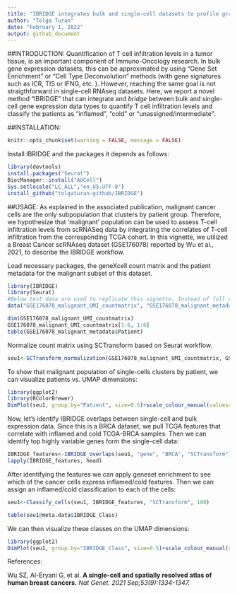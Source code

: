 ```yaml
---
title: "IBRIDGE integrates bulk and single-cell datasets to profile granular heterogeneity of TIME"
author: "Tolga Turan"
date: "February 1, 2022"
output: github_document
---
```


##INTRODUCTION:
Quantification of T cell infiltration levels in a tumor tissue, is an important component of Immuno-Oncology research. In bulk gene expression datasets, this can be approximated by using "Gene Set Enrichment" or "Cell Type Deconvolution" methods (with gene signatures such as ICR, TIS or IFNG, etc. ). However, reaching the same goal is not straigthforward in single-cell RNAseq datasets. Here, we report a novel method "IBRIDGE" that can integrate and *bridge* between bulk and single-cell gene expression data types to quantify T cell infiltration levels and classify the patients as "inflamed", "cold" or "unassigned/intermediate".


##INSTALLATION:
```r
knitr::opts_chunk$set(warning = FALSE, message = FALSE) 
```
Install IBRIDGE and the packages it depends as follows:
``` r
library(devtools)
install.packages("Seurat")
BiocManager::install("AUCell")
Sys.setlocale("LC_ALL","en_US.UTF-8")
install_github("tolgaturan-github/IBRIDGE")
```

##USAGE:
As explained in the associated publication, malignant cancer cells are the only subpopulation that clusters by patient group. Therefore, we hypothesize that 'malignant' population can be used to assess T-cell infiltration levels from scRNASeq data by integrating the correlates of T-cell infiltration from the corresponding TCGA cohort. In this vignette, we utilized a Breast Cancer scRNAseq dataset (GSE176078) reported by Wu et al., 2021, to describe the IBRIDGE workflow.

  
Load necessary packages, the geneXcell count matrix and the patient metadata for the malignant subset of this dataset. 
``` r
library(IBRIDGE)
library(Seurat)
#Below test data are used to replicate this vignette. Instead of full counts only the matrix with top 3000 variable genes are included in the IBRIDGE package (due to GitHub space restrictions, however, both inputs generated identical results).
data("GSE176078_malignant_UMI_countmatrix", "GSE176078_malignant_metadata", package="IBRIDGE")

dim(GSE176078_malignant_UMI_countmatrix)
GSE176078_malignant_UMI_countmatrix[1:6, 1:6]
table(GSE176078_malignant_metadata$Patient)
```

Normalize count matrix using SCTransform based on Seurat workflow.

``` r
seu1<-SCTransform_normalization(GSE176078_malignant_UMI_countmatrix, GSE176078_malignant_metadata$Patient)
```

To show that malignant population of single-cells clusters by patient, we can visualize patients vs. UMAP dimensions:
``` r
library(ggplot2)
library(RColorBrewer)
DimPlot(seu1, group.by="Patient", size=0.5)+scale_colour_manual(values=c(brewer.pal(9, "Set1"), brewer.pal(8, "Dark2"), brewer.pal(5, "Set2")))
```

Now, let's identify IBRIDGE overlaps between single-cell and bulk expression data. Since this is a BRCA dataset, we pull TCGA features that correlate with inflamed and cold TCGA-BRCA samples. Then we can identify top highly variable genes form the single-cell data:
``` r
IBRIDGE_features<-IBRIDGE_overlaps(seu1, "gene", "BRCA", "SCTransform")
lapply(IBRIDGE_features, head)
```

After identifying the features we can apply geneset enrichment to see which of the cancer cells express inflamed/cold features. Then we can assign an inflamed/cold classification to each of the cells:
``` r
seu1<-Classify_cells(seu1, IBRIDGE_features, "SCTransform", 100)
```

``` r
table(seu1@meta.data$IBRIDGE_Class)
```

We can then visualize these classes on the UMAP dimensions:
``` r
library(ggplot2)
DimPlot(seu1, group.by="IBRIDGE_Class", size=0.5)+scale_colour_manual(values=c("blue", "red", "gray"))
```


References:

Wu SZ, Al-Eryani G, et al. **A single-cell and spatially resolved atlas of human breast cancers.** _Nat Genet. 2021 Sep;53(9):1334-1347._




